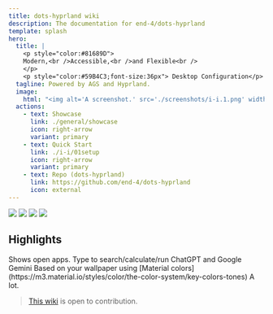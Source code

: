 ```yaml
---
title: dots-hyprland wiki
description: The documentation for end-4/dots-hyprland
template: splash
hero:
  title: |
    <p style="color:#81689D">
    Modern,<br />Accessible,<br />and Flexible<br />
    </p>
    <p style="color:#59B4C3;font-size:36px"> Desktop Configuration</p>
  tagline: Powered by AGS and Hyprland.
  image:
    html: "<img alt='A screenshot.' src='./screenshots/i-i.1.png' width='600' />"
  actions:
    - text: Showcase
      link: ./general/showcase
      icon: right-arrow
      variant: primary
    - text: Quick Start
      link: ./i-i/01setup
      icon: right-arrow
      variant: primary
    - text: Repo (dots-hyprland)
      link: https://github.com/end-4/dots-hyprland
      icon: external
---
```



![](https://img.shields.io/github/last-commit/end-4/dots-hyprland?&style=for-the-badge&color=FFB1C8&logoColor=D9E0EE&labelColor=292324)
![](https://img.shields.io/github/stars/end-4/dots-hyprland?style=for-the-badge&logo=andela&color=FFB686&logoColor=D9E0EE&labelColor=292324)
[![](https://img.shields.io/github/repo-size/end-4/dots-hyprland?color=CAC992&label=SIZE&logo=googledrive&style=for-the-badge&logoColor=D9E0EE&labelColor=292324)](https://github.com/end-4/hyprland)
![](https://img.shields.io/badge/issues-skill-green?style=for-the-badge&color=CCE8E9&logoColor=D9E0EE&labelColor=292324) 

## Highlights

<CardGrid stagger>
	<Card title="Overview widget" icon="laptop">
    Shows open apps. Type to search/calculate/run
	</Card>
	<Card title="AI Assisstant" icon="open-book">
    ChatGPT and Google Gemini
	</Card>
	<Card title="Autogenerated colors" icon="pen">
    Based on your wallpaper using [Material colors](https://m3.material.io/styles/color/the-color-system/key-colors-tones)
	</Card>
	<Card title="Animations" icon="rocket">
    A lot.
	</Card>
</CardGrid>

> [This wiki](https://github.com/end-4/dots-hyprland-wiki) is open to contribution.
